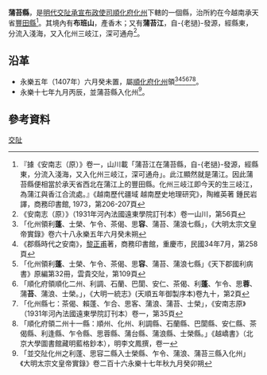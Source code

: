 '''蒲苔縣'''，是[[明代|明代]][[交阯承宣布政使司|交阯承宣布政使司]][[順化府|順化府]][[化州_(交阯)|化州]]下轄的一個縣，治所約在今越南承天省[[豐田縣_(承天順化省)|豐田縣]]<ref>『據《安南志（原）》卷一，山川載「蒲苔江在蒲苔縣，自-{老撾}-發源，經縣東，分流入淺海，又入化州三岐江，深可通舟」。此江顯然就是蒲江。因此蒲苔縣便相當於承天省西北在蒲江上的豐田縣。化州三岐江即今天的生三岐江，為蒲江與香江合流處。』《越南歷代疆域 越南歷史地理研究》，陶維英著 鍾民岩譯，商務印書館, 1973，第206-207頁</ref>。其境內有'''布班山'''，產香木；又有'''蒲苔江'''，自-{老撾}-發源，經縣東，分流入淺海，又入化州三岐江，深可通舟<ref>《安南志（原）》（1931年河內法國遠東學院訂刊本）卷一山川，第56頁</ref>。
== 沿革 ==
* 永樂五年（1407年）六月癸未置，屬[[順化府|順化府]][[化州_(交阯)|化州]]領<ref>「化州領利'''蓬'''、士榮、乍令、茶偈、思'''容'''、蒲苔、蒲浪七縣」，《大明太宗文皇帝實錄》卷六十八永樂五年六月癸未朔</ref><ref>《郡縣時代之安南》，[[黎正甫|黎正甫]]著，商務印書館，重慶市，民國34年7月，第258頁</ref><ref>「化州領利'''蓬'''、士榮、乍令、茶偈、思'''容'''、蒲苔、蒲浪七縣」《天下郡國利病書》原編第32冊，雲貴交阯，第109頁</ref><ref>「順化府領順化二州、利調、石蘭、巴閬、安仁、茶偈、利'''蓬'''、乍令、思'''蓉'''、蒲'''苔'''、蒲浪、士榮。」，《大明一統志》(天順五年御製序本)卷九十，第2頁</ref><ref>「化州縣七：茶偈、賴蓬、乍合、思客、蒲浪、蒲苔、士榮」，《安南志原》（1931年河內法國遠東學院訂刊本）卷一，第35頁</ref><ref>「順化府領二州十一縣：順州、化州、利調縣、石蘭縣、巴閬縣、安仁縣、茶偈縣、利逢縣、乍令縣、思蓉縣、蒲台縣、蒲浪縣、士榮縣。」《越嶠書》（北京大學圖書館藏明藍格鈔本），明李文鳳撰，卷一</ref>。
* 永樂十七年九月丙辰，並蒲苔縣入化州<ref>「並交阯化州之利蓬、思容二縣入士榮縣、乍令、蒲浪、蒲苔三縣入化州」《大明太宗文皇帝實錄》卷二百十六永樂十七年秋九月癸卯朔</ref>。

== 參考資料 ==
{{reflist}}
{{交阯承宣布政使司行政區劃}}
[[Category:明朝縣份|交阯]]